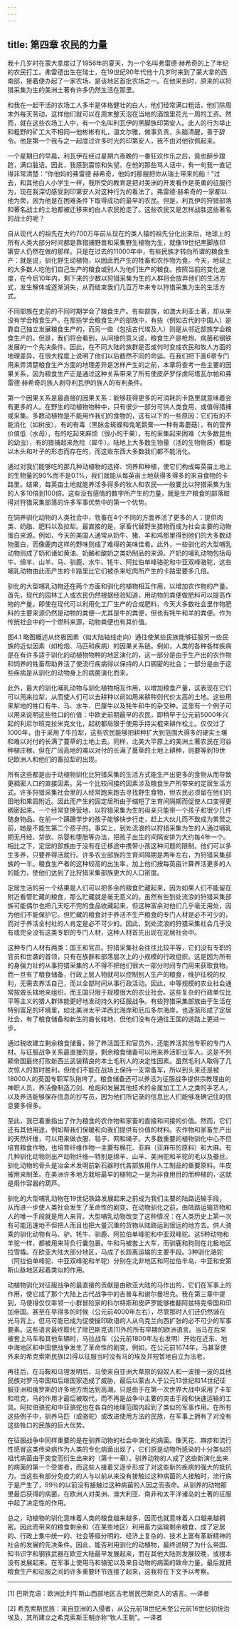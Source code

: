```yaml
---
---
---
```

title: 第四章 农民的力量
---

我十几岁时在蒙大拿度过了1956年的夏天，为一个名叫弗雷德·赫希奇的上了年纪的农民打工。弗雷德出生在瑞士，在19世纪90年代他十几岁时来到了蒙大拿的西南部，接着便办起了一家农场，是该地区首批农场之一。在他来到时，原来的以狩猎采集为生的美洲土著有许多仍然生活在那里。

和我在一起干活的农场工人多半是体格健壮的白人，他们经常满口粗话，他们除周末外每天劳动，这样他们就可以在周末整天泡在当地的酒馆里花光一周的工资。然而，就在这些农场工人中，有一个名叫利瓦伊的黑脚族印第安人。此人的行为举止和粗野的矿工大不相同—他彬彬有礼，温文尔雅，做事负责，头脑清醒，善于辞令。他是第一个我与之一起度过许多时光的印第安人，我不由对他钦佩起来。

一个星期日的早晨，利瓦伊在经过星期六夜晚的一番狂欢作乐之后，竟也醉步踉跄，满口脏话。因此，我感到震惊和失望。在他的那些骂人话中，有一句我一直记得非常清楚：“你他妈的弗雷德·赫希奇，他妈的那艘把你从瑞士带来的船！”过去，和其他白人小学生一样，我所受的教育是把对美洲的开发看作是英勇的征服行为，现在我深切感受到印第安人对这种行为的看法了。弗雷德·赫希奇的一家都以他为荣，因为他是在困难条件下取得成功的最早的农民。但是，利瓦伊的狩猎部落和著名战士的土地都被迁移来的白人农民抢走了。这些农民又是怎样战胜这些著名的战士的呢？

自从现代人的祖先在大约700万年前从现在的类人猿的祖先分化出来后，地球上的所有人类大部分时间都是靠猎捕野兽和采集野生植物为生，就像19世纪黑脚族印第安人仍然在做的那样。只是在过去的11000年中，有些民族才转向所谓的粮食生产：就是说，驯化野生动植物，以因此而产生的牲畜和农作物为食。今天，地球上的大多数人吃他们自己生产的粮食或别人为他们生产的粮食。按照当前的变化速度，在今后10年内，剩下来的少数以狩猎采集为生的人群将会放弃他们的生活方式，发生解体或逐渐消失，从而结束我们几百万年来专以狩猎采集为生的生活方式。

不同部族在史前的不同时期学会了粮食生产。有些部族，如澳大利亚土著，却从来没有学会粮食生产。在那些学会粮食生产的部族中，有些（例如古代的中国人）是靠自己独立发展粮食生产的，而另一些（包括古代埃及人）则是从邻近部族学会粮食生产的。但是，我们将会看到，从间接的意义说，粮食生产是枪炮、病菌和钢铁发展的一个先决条件。因此，在不同大陆的族群是否或何时变成农民和牧人方面的地理差异，在很大程度上说明了他们以后截然不同的命运。在我们把下面6章专门用来弄清楚粮食生产方面的地理差异是怎样产生的之前，本章将查考一些主要的因果关系，因为粮食生产正是通过这种关系带来了所有使皮萨罗俘虏阿塔瓦尔帕和弗雷德·赫希奇的族人剥夺利瓦伊的族人的有利条件。

第一个因果关系是最直接的因果关系：能够获得更多的可消耗的卡路里就意味着会有更多的人。在野生的动植物物种中，只有很少一部分可供人类食用，或值得猎捕或采集。多数动植物是不能用作我们的食物的，这有以下的一些原因：它们有的不能消化（如树皮），有的有毒（黑脉金斑蝶和鬼笔鹅膏—一种有毒蘑菇），有的营养价值低（水母），有的吃起来麻烦（很小的干果），有的采集起来困难（大多数昆虫的幼虫），有的猎捕起来危险（犀牛）。陆地上大多数生物量（活的生物物质）都是以木头和叶子的形态而存在的，而这些东西大多数我们都不能消化。

通过对我们能够吃的那几种动植物的选择、饲养和种植，使它们构成每英亩土地上的生物量的90%而不是0.1%，我们就能从每英亩土地获得多得多的来自食物的卡路里。结果，每英亩土地就能养活多得多的牧人和农民—一般要比以狩猎采集为生的人多10倍到100倍。这些没有感情的数字所产生的力量，就是生产粮食的部落取得对狩猎采集部落的许多军事优势中的第一个优势。

在饲养驯化动物的人类社会中，牲畜在4个不同的方面养活了更多的人：提供肉类、奶脂、肥料以及拉犁。最直接的是，家畜代替野生猎物而成为社会主要的动物蛋白来源。例如，今天的美国人通常从奶牛、猪、羊和鸡那里得到他们的大多数动物蛋白，而像鹿肉这样的野味则成了难得的美味佳肴。此外，一些驯化的大型哺乳动物则成了奶和诸如黄油、奶酪和酸奶之类奶制品的来源。产奶的哺乳动物包括母牛、绵羊、山羊、马、驯鹿、水牛、牦牛、阿拉伯单峰骆驼和中亚双峰骆驼，这些哺乳动物由此而产生的卡路里比它们被杀来吃肉所产生的卡路里要多几倍。

驯化的大型哺乳动物还在两个方面和驯化的植物相互作用，以增加农作物的产量。首先，现代的园林工人或农民仍然根据经验知道，用动物的粪便做肥料可以提高作物的产量。即使在现代可以利用化工厂生产的合成肥料，今天大多数社会里作物肥料的主要来源仍然是动物的粪便—尤其是牛的粪便，但也有牦牛和羊的粪便。作为传统社会中的一个燃料来源，动物粪便也有其价值。

图4.1 略图概述从终极因素（如大陆轴线走向）通往使某些民族能够征服另一些民族的近似因素（如枪炮、马匹和疾病）的因果关系链。例如，人类的各种各样疾病是在有许多适于驯化的动植物物种的地区演化的，这一部分是由于生产出的农作物和饲养的牲畜帮助养活了使流行疾病得以保持的人口稠密的社会；一部分是由于这些疾病是从驯化的动物身上的病菌演化而来。



此外，最大的驯化哺乳动物与驯化植物相互作用，以增加粮食产量，这表现在它们可以用来拉犁，从而使人们可以去耕种以前如用来耕种则代价太高的土地。这些用来犁地的牲口有牛、马、水牛、巴厘牛以及牦牛和牛的杂交种。这里有一个例子可以用来说明这些牲口的价值：中欧史前期最早的农民，即稍早于公元前5000年兴起的利尼尔班克拉米克文化，起初都局限于使用手持尖棍来耕作松土。仅仅过了1000年，由于采用了牛拉犁，这些农民能够把耕种扩大到范围大得多的硬实土壤和难以对付的长满了蔓草的土地上去。同样，北美大平原上的美洲土著农民在河谷种植庄稼，但在广阔高地的难以对付的长满了蔓草的土地上耕种，则要等到19世纪欧洲人和他们的畜拉犁的出现。

所有这些都是由于动植物驯化比狩猎采集的生活方式能生产出更多的食物从而导致更稠密人口的直接因素。另一个比较间接的因素涉及粮食生产所带来的定居生活方式。许多狩猎采集社会里的人经常跑来跑去寻找野生食物，但农民必须留在他们的田地和果园附近。因此而产生的固定居所由于缩短了生育间隔期而促使人口变得更稠密起来。一个经常变换营地、以狩猎采集为生的母亲只能带一个孩子和很少几件随身物品。在前一个蹒跚学步的孩子能够快步行走，赶上大伙儿而不致成为累赘之前，她是不能生第二个孩子的。事实上，到处流浪的以狩猎采集为生的人通过哺乳期无月经、禁欲、杀婴和堕胎等办法，把孩子出生的间隔安排为大约每4年一个。相比之下，定居的部族由于没有在迁移途中携带小孩这种问题的限制，他们可以多生多养，只要养得活就行。许多农业部族的生育间隔期是两年左右，为狩猎采集部族的一半。粮食生产者的这种较高的出生率，加上他们按每英亩计算养活更多的人的能力，使他们达到了比狩猎采集部族更大的人口密度。

定居生活的另一个结果是人们可以把多余的粮食贮藏起来，因为如果人们不能留在附近看管贮藏的粮食，那么贮藏就是毫无意义的。虽然有些到处流浪的狩猎采集部族可能偶尔也把几天吃不完的食品收藏起来，但这种富余对他们几乎毫无用处，因为他们不能保护它。但贮藏的粮食对于养活不生产粮食的专门人材是必不可少的，而对于养活全村社的人肯定是必不可少的。因此，到处流浪的狩猎采集社会几乎没有或完全没有这类专职的专门人材，这种人材首先出现在定居社会中。

这种专门人材有两类：国王和官员。狩猎采集社会往往比较平等，它们没有专职的官员和世袭的首领，只有在族群和部落层次上的小规模的行政组织。这是因为所有的身强力壮的从事狩猎采集的人不得不把他们很大一部分时间专门用来获取食物。而一旦有了粮食储备，行政上层人物就可以控制别人生产的粮食，维护征税的权利，无需去养活自己，而以全部时间从事行政活动。因此，中等规模的农业社会通常按酋长辖地来组织，而王国只限于规模很大的农业社会。这些复杂的行政单位比平等主义的猎人群体能更好地发动持久的征服战争。有些狩猎采集部族由于生活在特别富足的环境里，如北美洲太平洋西北海岸和厄瓜多尔海岸，也逐渐形成了定居社会，有了粮食储备和新生的酋长辖地，但他们没有在通往王国的道路上更进一步。

通过税收建立剩余粮食储备，除了养活国王和官员外，还能养活其他专职的专门人材。与征服战争关系最直接的是，剩余粮食储备可以用来养活职业军人。这是不列颠帝国最终打败新西兰武装精良的本土毛利人的决定性因素。虽然毛利人取得了几次惊人的暂时胜利，但他们不能在战场上保持一支常备军，所以到头来还是被18000人的英国专职军队拖垮了。粮食储备还可以养活为征服战争提供宗教理由的神职人员，养活像制造刀剑、枪炮和发展其他技术的金属加工工人之类的手艺人，以及养活能够保存信息的抄写员，因为他们所记录的信息比人们能够准确记住的信息要多得多。

至此，我已着重指出了作为粮食的农作物和家畜的直接和间接的价值。然而，它们还有其他用途，例如帮我们保暖和向我们提供有价值的材料。农作物和家畜生产出的天然纤维，可以用来做衣服、毯子、网和绳子。大多数重要的植物驯化中心不但培育粮食作物，也培育纤维作物—主要有棉花、亚麻（亚麻布的原料）和大麻。有几种驯化动物则出产动物纤维—特别是绵羊、山羊、美洲驼和羊驼的毛以及蚕丝。驯化动物的骨头是冶金术发明前新石器时代各部族用作人工制品的重要原料。牛皮被用来制革。在美洲许多地方栽培最早的植物之一是为非食用目的而种植的，这就是用作容器的葫芦。

驯化的大型哺乳动物在19世纪铁路发展起来之前成为我们主要的陆路运输手段，从而进一步使人类社会发生了革命性的剧变。在动物驯化之前，由陆路运输货物和人的唯一手段就是用人来背。大型哺乳动物改变了这种情况：在人类历史上第一次有可能迅速地不但把人而且也把大量沉重的货物从陆路运到很远的地方去。供人骑乘的驯化动物有马、驴、牦牛、驯鹿、阿拉伯单峰驼和中亚双峰驼。这5种动物和羊驼一样，都被用来背负行囊包裹。牛和马被套上大车，而驯鹿和狗则在北极地区拉雪橇。在欧亚大陆大部分地区，马成了长距离运输的主要手段。3种驯化骆驼（阿拉伯单峰驼、中亚双峰驼和羊驼）分别在北非地区和阿拉伯半岛、中亚和安第斯山脉地区起着类似的作用。

动植物驯化对征服战争的最直接的贡献是由欧亚大陆的马作出的，它们在军事上的作用，使它成了那个大陆上古代战争中的吉普车和谢尔曼坦克。我在第三章中提到，马使得仅仅率领一小群冒险家的科尔特斯和皮萨罗能够推翻阿兹特克帝国和印加帝国。甚至在早得多的时候（公元前4000年左右），尽管那时人们还仍然骑在光马背上，但马可能已成为促使操印欧语的人从乌克兰向西扩张的必不可少的军事要素。这些语言最终取代了除巴斯克语[1]外的所有早期的欧洲语言。当马在后来被套上马车和其他车辆时，马拉战车（公元前1800年左右发明）开始在近东、地中海地区和中国使战争发生了革命性的剧变。例如，在公元前1674年，马甚至使外来的希克索斯民族[2]得以征服当时没有马的埃及并短暂地自立为法老。

再往后，在马鞍和马镫发明后，马使来自亚洲大草原的匈奴人和一波接一波的其他民族对罗马帝国和后继国家造成了威胁，最后以蒙古人于公元13世纪和14世纪征服亚洲和俄罗斯的许多地方而达到高潮。只是由于在第一次世界大战中采用了卡车和坦克，马的作用才最后被取代，而不再是战争中主要的突击手段和快速运输的工具。阿拉伯骆驼和中亚骆驼也在各自的地理范围内起到了类似的军事作用。在所有这些例子中，驯养马匹（或骆驼）或改进使用方法的民族，在军事上拥有了对没有这些牲口的民族的巨大优势。

在征服战争中同样重要的是在驯养动物的社会中演化的病菌。像天花、麻疹和流行性感冒这类传染病作为人类的专化病菌出现了，它们原是动物所感染的十分类似的祖代病菌由于突变而衍生出来的（第十一章）。驯养动物的人成了这些新演化出来的病菌的第一个受害者，而这些人接着又逐步形成了对这些新的疾病的强大的抵抗力。当这些有部分免疫力的人与以前从来没有接触过这种病菌的人接触时，流行病于是产生了，99％的以前没有接触过这种病菌的人因之而丧命。从驯养的动物那里最后获得的病菌，在欧洲人对美洲、澳大利亚、南非和太平洋诸岛的土著的征服中起了决定性的作用。

总之，动植物的驯化意味着人类的粮食越来越多，因而也就意味着人口越来越稠密。因此而带来的粮食剩余和（在某些地区）利用畜力运输剩余粮食，成了定居的、行政上集中统一的、社会等级分明的、经济上复杂的、技术上富有革新精神的社会的发展的先决条件。因此，能否利用驯化的动植物，最终说明了为什么帝国、知书识字和钢铁武器在欧亚大陆最早发展起来，而在其他大陆则发展较晚，或根本没有发展起来。在军事上使用马和骆驼以及来自动物的病菌的致命力量，最后就把粮食生产和征服之间的许多重要环节连接了起来，这我将在下文予以考察。



* * *



[1] 巴斯克语：欧洲比利牛斯山西部地区古老居民巴斯克人的语言。—译者

[2] 希克索斯民族：来自亚洲的入侵者，从公元前18世纪末至公元前16世纪初统治埃及，其所建立之希克索斯王朝亦称“牧人王朝”。—译者
